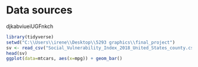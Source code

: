 # Data sources

djkabviueiUGFnkch
```r
library(tidyverse)
setwd("C:\\Users\\irene\\Desktop\\5293 graphics\\final_project")
sv <- read_csv("Social_Vulnerability_Index_2018_United_States_county.csv")
head(sv)
ggplot(data=mtcars, aes(x=mpg)) + geom_bar()
```

